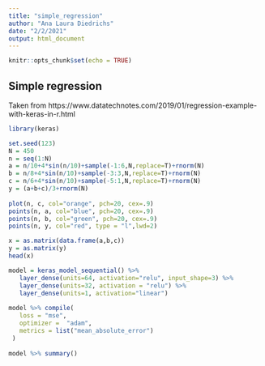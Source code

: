 ```yaml
---
title: "simple_regression"
author: "Ana Laura Diedrichs"
date: "2/2/2021"
output: html_document
---
```


```r
knitr::opts_chunk$set(echo = TRUE)
```

## Simple regression

Taken from https://www.datatechnotes.com/2019/01/regression-example-with-keras-in-r.html

```r
library(keras)
```


```r
set.seed(123)
N = 450
n = seq(1:N)
a = n/10+4*sin(n/10)+sample(-1:6,N,replace=T)+rnorm(N)
b = n/8+4*sin(n/10)+sample(-3:3,N,replace=T)+rnorm(N) 
c = n/6+4*sin(n/10)+sample(-5:1,N,replace=T)+rnorm(N)
y = (a+b+c)/3+rnorm(N)
 
plot(n, c, col="orange", pch=20, cex=.9)
points(n, a, col="blue", pch=20, cex=.9)
points(n, b, col="green", pch=20, cex=.9)
points(n, y, col="red", type = "l",lwd=2)
```


```r
x = as.matrix(data.frame(a,b,c))
y = as.matrix(y)
head(x)
```

```r

model = keras_model_sequential() %>% 
   layer_dense(units=64, activation="relu", input_shape=3) %>% 
   layer_dense(units=32, activation = "relu") %>% 
   layer_dense(units=1, activation="linear")
 
model %>% compile(
   loss = "mse",
   optimizer =  "adam", 
   metrics = list("mean_absolute_error")
 )
 
model %>% summary()
```

